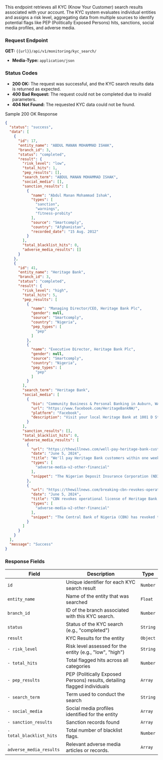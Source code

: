 This endpoint retrieves all KYC (Know Your Customer) search results associated with your account. The KYC system evaluates individual entities and assigns a risk level, aggregating data from multiple sources to identify potential flags like PEP (Politically Exposed Persons) hits, sanctions, social media profiles, and adverse media.

### Request Endpoint
**GET:** `{{url}}/api/v1/monitoring/kyc_search/`

- **Media-Type:** `application/json`

### Status Codes
- **200 OK:** The request was successful, and the KYC search results data is returned as expected.
- **400 Bad Request:** The request could not be completed due to invalid parameters.
- **404 Not Found:** The requested KYC data could not be found.

Sample 200 OK Response
```json
{
  "status": "success",
  "data": [
    {
      "id": 17,
      "entity_name": "ABDUL MANAN MOHAMMAD ISHAK",
      "branch_id": 3,
      "status": "completed",
      "result": {
        "risk_level": "low",
        "total_hits": 1,
        "pep_results": [],
        "search_term": "ABDUL MANAN MOHAMMAD ISHAK",
        "social_media": [],
        "sanction_results": [
          {
            "name": "Abdul Manan Mohammad Ishak",
            "types": [
              "sanction",
              "warnings",
              "fitness-probity"
            ],
            "source": "Smartcomply",
            "country": "Afghanistan",
            "recorded_date": "15 Aug. 2012"
          }
        ],
        "total_blacklist_hits": 0,
        "adverse_media_results": []
      }
    },
    {
      "id": 41,
      "entity_name": "Heritage Bank",
      "branch_id": 3,
      "status": "completed",
      "result": {
        "risk_level": "high",
        "total_hits": 5,
        "pep_results": [
          {
            "name": "Managing Director/CEO, Heritage Bank Plc",
            "gender": null,
            "source": "Smartcomply",
            "country": "Nigeria",
            "pep_types": [
              "pep"
            ]
          },
          {
            "name": "Executive Director, Heritage Bank Plc",
            "gender": null,
            "source": "Smartcomply",
            "country": "Nigeria",
            "pep_types": [
              "pep"
            ]
          }
        ],
        "search_term": "Heritage Bank",
        "social_media": [
          {
            "bio": "Community Business & Personal Banking in Auburn, WA",
            "url": "https://www.facebook.com/HeritageBankNW/",
            "platform": "Facebook",
            "description": "Visit your local Heritage Bank at 1001 D Street NE in Auburn, WA to find business & personal banking solutions to fit your needs."
          }
        ],
        "sanction_results": [],
        "total_blacklist_hits": 0,
        "adverse_media_results": [
          {
            "url": "https://thewillnews.com/well-pay-heritage-bank-customers-within-one-week-ndic/",
            "date": "June 5, 2024",
            "title": "We'll pay Heritage Bank customers within one week - NDIC",
            "types": [
              "adverse-media-v2-other-financial"
            ],
            "snippet": "The Nigerian Deposit Insurance Corporation (NDIC) says the payment of depositors in Heritage Bank will commence before the end of..."
          },
          {
            "url": "https://thewillnews.com/breaking-cbn-revokes-operational-license-of-heritage-bank-plc/",
            "date": "June 5, 2024",
            "title": "CBN revokes operational license of Heritage Bank Plc",
            "types": [
              "adverse-media-v2-other-financial"
            ],
            "snippet": "The Central Bank of Nigeria (CBN) has revoked the banking license of Heritage Bank Plc with immediate effect."
          }
        ]
      }
    }
  ],
  "message": "Success"
}

```

### Response Fields
| Field               | Description                                                              | Type   |
|---------------------|--------------------------------------------------------------------------|--------|
| `id`                | Unique identifier for each KYC search result                             | `Number` |
| `entity_name`       | Name of the entity that was searched                                     | `Float` |
| `branch_id`         | ID of the branch associated with this KYC search.                        | `Number` |
| `status`            | Status of the KYC search (e.g., "completed")                            | `String` |
| `result`            | KYC Results for the entity                                               | `Object` |
| `- risk_level`      | Risk level assessed for the entity (e.g., "low", "high")                 | `String` |
| `- total_hits`      | Total flagged hits across all categories                                 | `Number` |
| `- pep_results`     | PEP (Politically Exposed Persons) results, detailing flagged individuals| `Array` |
| `- search_term`     | Term used to conduct the search                                         | `String` |
| `- social_media`    | Social media profiles identified for the entity                          | `Array` |
| `- sanction_results`| Sanction records found                                                   | `Array` |
| `- total_blacklist_hits`| Total number of blacklist flags.                                     | `Number` |
| `- adverse_media_results`| Relevant adverse media articles or records.                         | `Array` |
